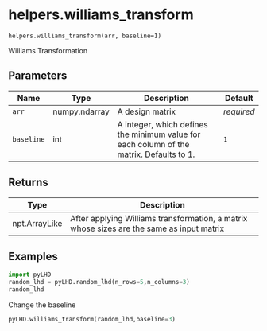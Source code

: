 # helpers.williams_transform { #pyLHD.helpers.williams_transform }

`helpers.williams_transform(arr, baseline=1)`

Williams Transformation

## Parameters

| Name       | Type          | Description                                                                              | Default    |
|------------|---------------|------------------------------------------------------------------------------------------|------------|
| `arr`      | numpy.ndarray | A design matrix                                                                          | _required_ |
| `baseline` | int           | A integer, which defines the minimum value for each column of the matrix. Defaults to 1. | `1`        |

## Returns

| Type          | Description                                                                               |
|---------------|-------------------------------------------------------------------------------------------|
| npt.ArrayLike | After applying Williams transformation, a matrix whose sizes are the same as input matrix |

## Examples



```python
import pyLHD
random_lhd = pyLHD.random_lhd(n_rows=5,n_columns=3)
random_lhd
```
Change the baseline
```python
pyLHD.williams_transform(random_lhd,baseline=3)
```